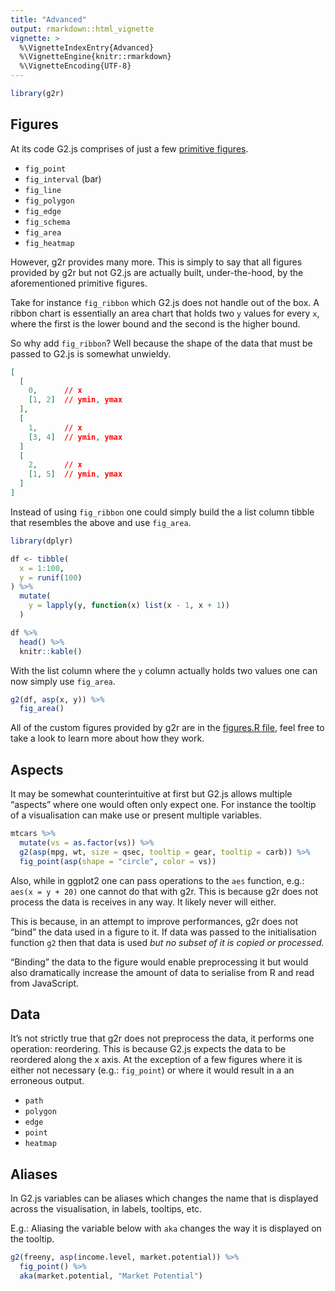 ```yaml
---
title: "Advanced"
output: rmarkdown::html_vignette
vignette: >
  %\VignetteIndexEntry{Advanced}
  %\VignetteEngine{knitr::rmarkdown}
  %\VignetteEncoding{UTF-8}
---
```


```r
library(g2r)
```

## Figures

At its code G2.js comprises of just a few [primitive figures](https://g2.antv.vision/en/docs/api/advanced/register-shape).

- `fig_point`
- `fig_interval` (bar)
- `fig_line`
- `fig_polygon`
- `fig_edge`
- `fig_schema`
- `fig_area`
- `fig_heatmap`

However, g2r provides many more. This is simply to say that all figures provided by g2r but not G2.js are actually built, under-the-hood, by the aforementioned primitive figures.

Take for instance `fig_ribbon` which G2.js does not handle out of the box. A ribbon chart is essentially an area chart that holds two `y` values for every `x`, where the first is the lower bound and the second is the higher bound.

So why add `fig_ribbon`? Well because the shape of the data that must be passed to G2.js is somewhat unwieldy.

```json
[
  [
    0,      // x
    [1, 2]  // ymin, ymax
  ],
  [
    1,      // x
    [3, 4]  // ymin, ymax
  ]
  [
    2,      // x
    [1, 5]  // ymin, ymax
  ]
]
```

Instead of using `fig_ribbon` one could simply build the a list column tibble that resembles the above and use `fig_area`.

```r
library(dplyr)

df <- tibble(
  x = 1:100,
  y = runif(100)
) %>% 
  mutate(
    y = lapply(y, function(x) list(x - 1, x + 1))
  )

df %>% 
  head() %>% 
  knitr::kable()
```

With the list column where the `y` column actually holds two values one can now simply use `fig_area`.

```r
g2(df, asp(x, y)) %>% 
  fig_area()
```

All of the custom figures provided by g2r are in the [figures.R file](https://github.com/devOpifex/g2r/blob/master/R/figures.R), feel free to take a look to learn more about how they work.

## Aspects

It may be somewhat counterintuitive at first but G2.js allows multiple "aspects" where one would often only expect one. For instance the tooltip of a visualisation can make use or present multiple variables.

```r
mtcars %>% 
  mutate(vs = as.factor(vs)) %>% 
  g2(asp(mpg, wt, size = qsec, tooltip = gear, tooltip = carb)) %>% 
  fig_point(asp(shape = "circle", color = vs))
```

Also, while in ggplot2 one can pass operations to the `aes` function, e.g.: `aes(x = y + 20)` one cannot do that with g2r. This is because g2r does not process the data is receives in any way. It likely never will either. 

This is because, in an attempt to improve performances, g2r does not "bind" the data used in a figure to it. If data was passed to the initialisation function `g2` then that data is used _but no subset of it is copied or processed._

"Binding" the data to the figure would enable preprocessing it but would also dramatically increase the amount of data to serialise from R and read from JavaScript.

## Data

It's not strictly true that g2r does not preprocess the data, it performs one operation: reordering. This is because G2.js expects the data to be reordered along the x axis. At the exception of a few figures where it is either not necessary (e.g.: `fig_point`) or where it would result in a an erroneous output.

- `path` 
- `polygon` 
- `edge`
- `point`
- `heatmap`

## Aliases

In G2.js variables can be aliases which changes the name that is displayed across the visualisation, in labels, tooltips, etc.

E.g.: Aliasing the variable below with `aka` changes the way it is displayed on the tooltip.

```r
g2(freeny, asp(income.level, market.potential)) %>% 
  fig_point() %>% 
  aka(market.potential, "Market Potential")
```
